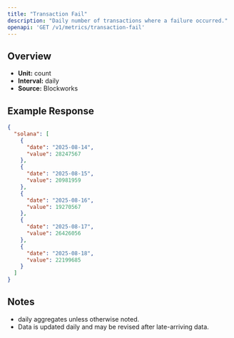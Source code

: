 ```yaml
---
title: "Transaction Fail"
description: "Daily number of transactions where a failure occurred."
openapi: 'GET /v1/metrics/transaction-fail'
---
```


## Overview

- **Unit:** count
- **Interval:** daily
- **Source:** Blockworks

## Example Response

```json
{
  "solana": [
    {
      "date": "2025-08-14",
      "value": 28247567
    },
    {
      "date": "2025-08-15",
      "value": 20981959
    },
    {
      "date": "2025-08-16",
      "value": 19270567
    },
    {
      "date": "2025-08-17",
      "value": 26426056
    },
    {
      "date": "2025-08-18",
      "value": 22199685
    }
  ]
}
```

## Notes
- daily aggregates unless otherwise noted.
- Data is updated daily and may be revised after late-arriving data.
